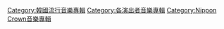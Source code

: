 [[Category:韓國流行音樂專輯|Category:韓國流行音樂專輯]]
[[Category:各演出者音樂專輯|Category:各演出者音樂專輯]]
[[Category:Nippon_Crown音樂專輯|Category:Nippon Crown音樂專輯]]